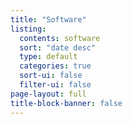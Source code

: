 ```yaml
---
title: "Software"
listing:
  contents: software
  sort: "date desc"
  type: default
  categories: true
  sort-ui: false
  filter-ui: false
page-layout: full
title-block-banner: false
---
```



